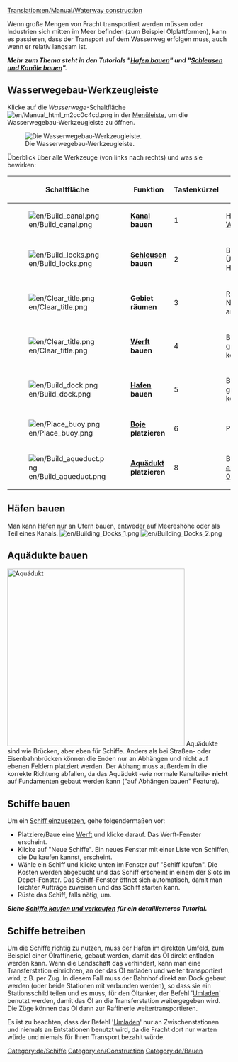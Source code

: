 [[Translation:en/Manual/Waterway construction]]
{{de/Übersetzung|Waterway construction|99}}
{{de/Inhaltsverzeichnis}}

Wenn große Mengen von Fracht transportiert werden müssen oder Industrien sich mitten im Meer befinden (zum Beispiel Ölplattformen), kann es passieren, dass der Transport auf dem Wasserweg erfolgen muss, auch wenn er relativ langsam ist.

'''''Mehr zum Thema steht in den Tutorials "[[de/Manual/Hafen bauen|Hafen bauen]]" und "[[de/Manual/Schleusen und Kanäle bauen|Schleusen und Kanäle bauen]]".'''''

==Wasserwegebau-Werkzeugleiste==
Klicke auf die ''Wasserwege''-Schaltfläche [[File:en/Manual html m2cc0c4cd.png]] in der [[de/Manual/Spieloberfläche|Menüleiste]], um die Wasserwegebau-Werkzeugleiste zu öffnen.

[[File:en/Dock toolbar.png|none|frame|Die Wasserwegebau-Werkzeugleiste.]]

Überblick über alle Werkzeuge (von links nach rechts) und was sie bewirken:

{| {{en/Wikitable}}
|- style="background:#efefef"
!Schaltfläche
!width='160'|Funktion
!Tastenkürzel
!Beschreibung
|-
|[[File:en/Build canal.png]]||'''[[de/Kanal|Kanal]] bauen'''||1
|Hebt einen künstlichen [[de/Manual/Schleusen und Kanäle bauen|Wasserweg]] für Schiffe aus.
|-
|[[File:en/Build locks.png]]||'''[[de/Schleusen|Schleusen]] bauen'''||2
|Baut [[de/Manual/Schleusen und Kanäle bauen|Schleusen]] zum Überwinden von Höhenunterschieden.
|-
|[[File:en/Clear title.png]]||'''Gebiet räumen'''||3
|Räumt ein Feld vollständig. Nicht auf jedes Feld anwendbar. 
|-
|[[File:en/Clear title.png]]||'''[[de/Depots|Werft]] bauen'''||4
|Baut [[de/Manual/Werft bauen|Werften]], in denen Schiffe gewartet und gekauft werden können. 
|-
|[[File:en/Build dock.png]]||'''[[de/Hafen|Hafen]] bauen'''||5
|Baut [[de/Manual/Hafen bauen|Häfen]], an denen Schiffe gelöscht und beladen werden können.
|-
|[[File:en/Place buoy.png]]||'''[[de/Boje|Boje]] platzieren'''||6
|Platziert [[de/Manual/Positionsbojen platzieren|Bojen]].
|-
|[[File:en/Build aqueduct.png]]||'''[[de/Aquädukt|Aquädukt]] platzieren'''||8
|Baut [[de/Trash/Aquäduktbau|Aquädukte]]. (seit [[en/Archive/OpenTTD/OpenTTD 0.7.0]])
|}

==Häfen bauen==
Man kann [[de/Hafen|Häfen]] nur an Ufern bauen, entweder auf Meereshöhe oder als Teil eines Kanals.
[[File:en/Building Docks 1.png|left]] [[File:en/Building Docks 2.png]]

==Aquädukte bauen==
[[File:en/Aqueduct.png|thumb|400px|Aquädukt]]
Aquädukte sind wie Brücken, aber eben für Schiffe. Anders als bei Straßen- oder Eisenbahnbrücken können die Enden nur an Abhängen und nicht auf ebenen Feldern platziert werden. Der Abhang muss außerdem in die korrekte Richtung abfallen, da das Aquädukt -wie normale Kanalteile- '''nicht''' auf Fundamenten gebaut werden kann ("auf Abhängen bauen" Feature).<br style="clear:both;">

==Schiffe bauen==
Um ein [[de/Manual/Schiffe kaufen und verkaufen|Schiff einzusetzen]], gehe folgendermaßen vor:
*Platziere/Baue eine [[de/Manual/Depot|Werft]] und klicke darauf. Das Werft-Fenster erscheint. 
*Klicke auf "Neue Schiffe". Ein neues Fenster mit einer Liste von Schiffen, die Du kaufen kannst, erscheint. 
*Wähle ein Schiff und klicke unten im Fenster auf "Schiff kaufen". Die Kosten werden abgebucht und das Schiff erscheint in einem der Slots im Depot-Fenster. Das Schiff-Fenster öffnet sich automatisch, damit man leichter Aufträge zuweisen und das Schiff starten kann. 
*Rüste das Schiff, falls nötig, um.

'''''Siehe [[de/Manual/Schiffe kaufen und verkaufen|Schiffe kaufen und verkaufen]] für ein detaillierteres Tutorial.'''''

==Schiffe betreiben==
Um die Schiffe richtig zu nutzen, muss der Hafen im direkten Umfeld, zum Beispiel einer Ölraffinerie, gebaut werden, damit das Öl direkt entladen werden kann. Wenn die Landschaft das verhindert, kann man eine Transferstation einrichten, an der das Öl entladen und weiter transportiert wird, z.B. per Zug. In diesem Fall muss der Bahnhof direkt am Dock gebaut werden (oder beide Stationen mit {{en/keypress|Strg}} verbunden werden), so dass sie ein Stationsschild teilen und es muss, für den Öltanker, der Befehl '[[de/Manual/Aufträge#Umladen|Umladen]]' benutzt werden, damit das Öl an die Transferstation weitergegeben wird. Die Züge können das Öl dann zur Raffinerie  weitertransportieren.

Es ist zu beachten, dass der Befehl '[[de/Manual/Aufträge#Umladen|Umladen]]' nur an Zwischenstationen und niemals an Entstationen benutzt wird, da die Fracht dort nur warten würde und niemals für Ihren Transport bezahlt würde.

[[Category:de/Schiffe]]
[[Category:en/Construction]]
[[Category:de/Bauen]]